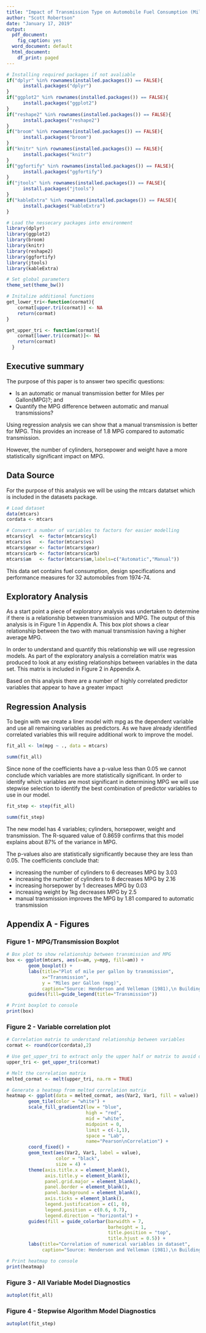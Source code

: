 ```yaml
---
title: "Impact of Transmission Type on Automobile Fuel Consumption (Miles per Gallon)"
author: "Scott Robertson"
date: "January 17, 2019"
output:
  pdf_document:
    fig_caption: yes
  word_document: default
  html_document:
    df_print: paged
---
```

```r
# Installing required packages if not avaliable
if("dplyr" %in% rownames(installed.packages()) == FALSE){
      install.packages("dplyr")
}
if("ggplot2" %in% rownames(installed.packages()) == FALSE){
      install.packages("ggplot2")
}
if("reshape2" %in% rownames(installed.packages()) == FALSE){
      install.packages("reshape2")
}
if("broom" %in% rownames(installed.packages()) == FALSE){
      install.packages("broom")
}
if("knitr" %in% rownames(installed.packages()) == FALSE){
      install.packages("knitr")
}
if("ggfortify" %in% rownames(installed.packages()) == FALSE){
      install.packages("ggfortify")
}
if("jtools" %in% rownames(installed.packages()) == FALSE){
      install.packages("jtools")
}
if("kableExtra" %in% rownames(installed.packages()) == FALSE){
      install.packages("kableExtra")
}

# Load the nessecary packages into environment
library(dplyr)
library(ggplot2)
library(broom)
library(knitr)
library(reshape2)
library(ggfortify)
library(jtools)
library(kableExtra)

# Set global parameters
theme_set(theme_bw())

# Initalize additional functions
get_lower_tri<-function(cormat){
    cormat[upper.tri(cormat)] <- NA
    return(cormat)
}

get_upper_tri <- function(cormat){
    cormat[lower.tri(cormat)]<- NA
    return(cormat)
  }
```
## Executive summary
The purpose of this paper is to answer two specific questions:

- Is an automatic or manual transmission better for Miles per Gallon(MPG)?; and
- Quantify the MPG difference between automatic and manual transmissions?

Using regression analysis we can show that a manual transmission is better for MPG. This provides an increase of 1.8 MPG compared to automatic transmission. 

However, the number of cylinders, horsepower and weight have a more statistically significant impact on MPG.

## Data Source
For the purpose of this analysis we will be using the mtcars datatset which is included in the datasets package.
```r
# Load dataset
data(mtcars)
cordata <- mtcars

# Convert a number of variables to factors for easier modelling
mtcars$cyl  <- factor(mtcars$cyl)
mtcars$vs   <- factor(mtcars$vs)
mtcars$gear <- factor(mtcars$gear)
mtcars$carb <- factor(mtcars$carb)
mtcars$am   <- factor(mtcars$am,labels=c("Automatic","Manual"))
```
This data set contains fuel consumption, design specifications and performance measures for 32 automobiles from 1974-74.

## Exploratory Analysis
As a start point a piece of exploratory analysis was undertaken to determine if there is a relationship between transmission and MPG. The output of this analysis is in Figure 1 in Appendix A. This box plot shows a clear relationship between the two with manual transmission having a higher average MPG. 

In order to understand and quantify this relationship we will use regression models. As part of the exploratory analysis a correlation matrix was produced to look at any existing relationships between variables in the data set. This matrix is included in Figure 2 in Appendix A. 

Based on this analysis there are a number of highly correlated predictor variables that appear to have a greater impact

## Regression Analysis
To begin with we create a liner model with mpg as the dependent variable and use all remaining variables as predictors. As we have already identified correlated variables this will require additional work to improve the model. 
```r

fit_all <- lm(mpg ~ ., data = mtcars)

```

```r

summ(fit_all)

```

Since none of the coefficients have a p-value less than 0.05 we cannot conclude which variables are more statistically significant.  In order to identify which variables are most significant in determining MPG we will use stepwise selection to identify the best combination of predictor variables to use in our model.

```r
fit_step <- step(fit_all)
```

```r
summ(fit_step)
```

The new model has 4 variables; cylinders, horsepower, weight and  transmission. The R-squared value of 0.8659 confirms that this model explains about 87% of the variance in MPG. 

The p-values also are statistically significantly because they are less than 0.05. The coefficients conclude that: 

- increasing the number of cylinders to 6 decreases MPG by 3.03
- increasing the number of cylinders to 8 decreases  MPG by 2.16
- increasing horsepower by 1 decreases MPG by 0.03
- increasing weight by 1kg decreases MPG by 2.5
- manual transmission improves the MPG by 1.81 compared to automatic transmission

## Appendix A - Figures

### Figure 1 - MPG/Transmission Boxplot
```r
# Box plot to show relationship between transmission and MPG
box <- ggplot(mtcars, aes(x=am, y=mpg, fill=am)) + 
        geom_boxplot() +
        labs(title="Plot of mile per gallon by transmission",
             x="Transmission",
             y = "Miles per Gallon (mpg)", 
             caption="Source: Henderson and Velleman (1981),\n Building multiple regression models interactively. Biometrics, 37, 391–411.") +
        guides(fill=guide_legend(title="Transmission"))

# Print boxplot to console
print(box)
```

### Figure 2 - Variable correlation plot
```r
# Correlation matrix to understand relationship between variables
cormat <- round(cor(cordata),2)

# Use get_upper_tri to extract only the upper half or matrix to avoid duplication
upper_tri <- get_upper_tri(cormat)

# Melt the correlation matrix
melted_cormat <- melt(upper_tri, na.rm = TRUE)

# Generate a heatmap from melted correlation matrix
heatmap <- ggplot(data = melted_cormat, aes(Var2, Var1, fill = value)) +
        geom_tile(color = "white") +
        scale_fill_gradient2(low = "blue", 
                             high = "red", 
                             mid = "white", 
                             midpoint = 0, 
                             limit = c(-1,1), 
                             space = "Lab",
                             name="Pearson\nCorrelation") +
        coord_fixed() + 
        geom_text(aes(Var2, Var1, label = value), 
                  color = "black", 
                  size = 4) +
        theme(axis.title.x = element_blank(),
              axis.title.y = element_blank(),
              panel.grid.major = element_blank(),
              panel.border = element_blank(),
              panel.background = element_blank(),
              axis.ticks = element_blank(),
              legend.justification = c(1, 0),
              legend.position = c(0.6, 0.7),
              legend.direction = "horizontal") +
        guides(fill = guide_colorbar(barwidth = 7, 
                                     barheight = 1,
                                     title.position = "top", 
                                     title.hjust = 0.5)) +
        labs(title="Correlation of numerical variables in dataset",
             caption="Source: Henderson and Velleman (1981),\n Building multiple regression models interactively. Biometrics, 37, 391–411.")

# Print heatmap to console
print(heatmap)
```

### Figure 3 - All Variable Model Diagnostics
```r
autoplot(fit_all)
```

### Figure 4 - Stepwise Algorithm Model Diagnostics
```r
autoplot(fit_step)
```


